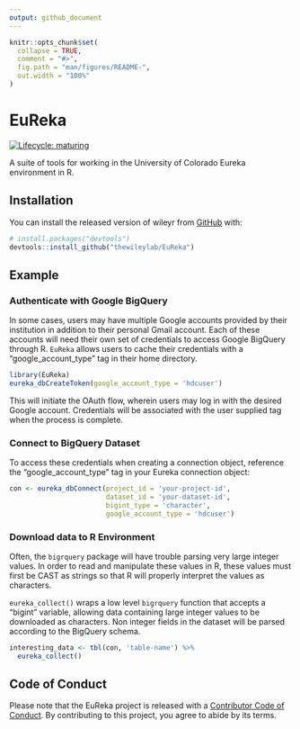 ```yaml
---
output: github_document
---
```


<!-- README.md is generated from README.Rmd. Please edit that file -->

```r
knitr::opts_chunk$set(
  collapse = TRUE,
  comment = "#>",
  fig.path = "man/figures/README-",
  out.width = "100%"
)
```

# EuReka

<!-- badges: start -->
[![Lifecycle: maturing](https://img.shields.io/badge/lifecycle-maturing-blue.svg)](https://www.tidyverse.org/lifecycle/#maturing)
<!-- badges: end -->

A suite of tools for working in the University of Colorado Eureka environment in R.

## Installation

You can install the released version of wileyr from [GitHub](https://github.com/EuReka/) with:

``` r
# install.packages("devtools")
devtools::install_github("thewileylab/EuReka")
```

## Example

### Authenticate with Google BigQuery

In some cases, users may have multiple Google accounts provided by their institution in addition to their personal Gmail account. Each of these accounts will need their own set of credentials to access Google BigQuery through R. `EuReka` allows users to cache their credentials with a "google_account_type" tag in their home directory. 

```r
library(EuReka)
eureka_dbCreateToken(google_account_type = 'hdcuser')
```

This will initiate the OAuth flow, wherein users may log in with the desired Google account. Credentials will be associated with the user supplied tag when the process is complete. 

### Connect to BigQuery Dataset

To access these credentials when creating a connection object, reference the "google_account_type" tag in your Eureka connection object:
```r
con <- eureka_dbConnect(project_id = 'your-project-id',
                        dataset_id = 'your-dataset-id',
                        bigint_type = 'character',
                        google_account_type = 'hdcuser')
```

### Download data to R Environment

Often, the `bigrquery` package will have trouble parsing very large integer values. In order to read and manipulate these values in R, these values must first be CAST as strings so that R will properly interpret the values as characters. 

`eureka_collect()` wraps a low level `bigrquery` function that accepts a "bigint" variable, allowing data containing large integer values to be downloaded as characters. Non integer fields in the dataset will be parsed according to the BigQuery schema. 

```r
interesting_data <- tbl(con, 'table-name') %>% 
  eureka_collect()
```

## Code of Conduct
  
Please note that the EuReka project is released with a [Contributor Code of Conduct](https://contributor-covenant.org/version/2/0/CODE_OF_CONDUCT.html). By contributing to this project, you agree to abide by its terms.
